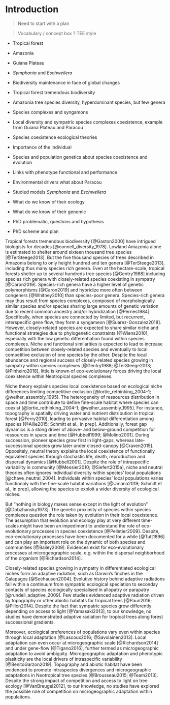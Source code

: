 # Introduction

> Need to start with a plan

> Vocabulary / concept box ? TEE style

* Tropical forest
* Amazonia
* Guiana Plateau
* *Symphonia* and *Eschweilera*

* Biodiversity maintenance in face of global changes
* Tropical forest tremendous biodiversity
* Amazonia tree species diversity, hyperdominant species, but few genera
* Species complexes and syngamons
* Local diversity and sympatric species complexes coexistence, example from Guiana Plateau and Paracou
* Species coexistence ecological theories
* Importance of the individual
* Species and population genetics about species coexistence and evolution
* Links with phenotype functional and performance
* Environmental drivers what about Paracou
* Studied models *Symphonia* and *Eschweilera*
* What do we know of their ecology
* What do we know of their genomic
* PhD problematic, questions and hypothesis
* PhD scheme and plan

Tropical forests tremendous biodiversity [@Gaston2000] have intrigued biologists for decades [@connell_diversity_1978]. 
Lowland Amazonia alone is estimated to shelter around sixteen thousand tree species [@TerSteege2013]. 
But the five thousand species of trees described in Amazonia belong to only height hundred and ten genera [@TerSteege2013], including thus many species rich genera. 
Even at the hectare-scale, tropical forests shelter up to several hundreds tree species [@Gentry1988] including species rich genera with closely-related species coexisting in sympatry [@Caron2019]. 
Species-rich genera have a higher level of genetic polymorphisms [@Caron2019] and hybridize more often between congeners [@Whitney2010] than species-poor genera.
Species-rich genera may thus result from species complexes, composed of morphologically similar species and/or species sharing large amounts of genetic variation due to recent common ancestry and/or hybridization [@Pernes1984].
Specifically, when species are connected by limited, but recurrent, interspecific gene flow, they form a syngameon [@Suarez-Gonzalez2018].
However, closely-related species are expected to share similar niche and functional strategies due to phylogenetic constraints [@Wiens2010], especially with the low genetic differentiation found within species complexes.
Niche and functional similarities is expected to lead to increase competition between closely-related species and eventually to local competitive exclusion of one species by the other. 
Despite the local abundance and regional success of closely-related species growing in sympatry within species complexes [@Gentry1988; @TerSteege2013; @Pinheiro2018], little is known of eco-evolutionary forces driving the local coexistence within Neotropical species complexes.

Niche theory explains species local coexistence based on ecological niche differences limiting competitive exclusion [@lortie_rethinking_2004-1; @weiher_assembly_1995].
The heterogeneity of ressources distribution in space and time contribute to define fine-scale habitat where species can coexist [@lortie_rethinking_2004-1; @weiher_assembly_1995]. 
For instance, topography is spatially driving water and nutrient distribution in tropical forest [@Ferry2010], leading to pervasive habitat differentiation among species [@Allie2015; Schmitt et al., in prep].
Additionally, forest gap dynamics is a stong driver of above- and below-ground competition for ressources in space and time [@Hubbell1999; @Molino2001].
During succession, pioneer species grow first in light-gaps, whereas late-successional species grow later under closed-canopy [@Craven2015].
Oppositely, neutral theory explains the local coexistence of functionally equivalent species through stochastic life, death, reproduction and dispersal dynamics [@Hubbell2001].
Despite the role of intraspecific variability in community [@Messier2010; @Siefert2015a], niche and neutral theories often ignores individual diversity within species' local populations [@chave_neutral_2004].
Individuals within species' local populations varies functionaly with the fine-scale habitat variations [@Umana2019; Schmitt et al., in prep], allowing the species to exploit a wider diversity of ecological niches. 

But "nothing in biology makes sense except in the light of evolution" [@Dobzhansky1973].
The genetic proximity of species within species complexes question the role taken by evolution in their local coexistence.
The assumption that evolution and ecology play at very different time-scales might have been an impediment to understand the role of eco-evolutionary processes in species coexistence [@Pelletier2009]. 
Despite, eco-evolutionary processes have been documented for a while [@Tutt1896] and can play an important role on the dynamic of both species and communities [@Bailey2009]. 
Evidences exist for eco-evolutionary processes at microgeographic scale, e.g. within the dispersal neighborhood of the organism [@Richardson2014].

Closely-related species growing in sympatry in differentiated ecological niches form an adaptive radiation, such as Darwin's finches in the Galapagos [@Seehausen2004]. 
Evolutive history behind adaptive radiations fall within a continuum from sympatric ecological speciation to seconday contacts of species ecologically specialised in allopatry or parapatry [@rundell_adaptive_2009].
Few studies evidenced adaptive radiation driven by topography or other abiotic habitats for tropical trees [@Paun2016; @Pillon2014].
Despite the fact that sympatric species grow differently depending on access to light [@Yamasaki2013], to our knowledge, no studies have demonstrated adaptive radiation for tropical trees along forest successional gradients.

Moreover, ecological preferences of populations vary even within species through local adaptation [@Lascoux2016; @Savolainen2013]. 
Local adaptation can even occur at microgeographic scale [@Richardson2014] and under gene-flow [@Tigano2016], further termed as microgeographic adaptation to avoid ambiguity. 
Microgeographic adaptation and phenotypic plasiticity are the local drivers of intraspecific variability [@BenitoGarzon2019].
Topography and abiotic habitat have been evidenced to promote intraspecies divergences and microgeographic adaptations in Neotropical tree species [@Brousseau2015; @Team2013]. 
Despite the strong impact of competition and access to light on tree ecology [@VanBreugel2012], to our knowledge, no studies have explored the possible role of competition on microgeographic adaptation within populations.
